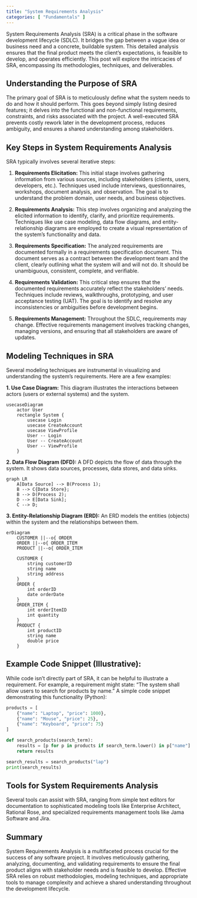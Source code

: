 ```yaml
---
title: "System Requirements Analysis"
categories: [ "Fundamentals" ]
---
```



System Requirements Analysis (SRA) is a critical phase in the software development lifecycle (SDLC).  It bridges the gap between a vague idea or business need and a concrete, buildable system.  This detailed analysis ensures that the final product meets the client's expectations, is feasible to develop, and operates efficiently.  This post will explore the intricacies of SRA, encompassing its methodologies, techniques, and deliverables.


## Understanding the Purpose of SRA

The primary goal of SRA is to meticulously define what the system needs to do and how it should perform. This goes beyond simply listing desired features; it delves into the functional and non-functional requirements, constraints, and risks associated with the project.  A well-executed SRA prevents costly rework later in the development process, reduces ambiguity, and ensures a shared understanding among stakeholders.


## Key Steps in System Requirements Analysis

SRA typically involves several iterative steps:

1. **Requirements Elicitation:** This initial stage involves gathering information from various sources, including stakeholders (clients, users, developers, etc.).  Techniques used include interviews, questionnaires, workshops, document analysis, and observation.  The goal is to understand the problem domain, user needs, and business objectives.

2. **Requirements Analysis:**  This step involves organizing and analyzing the elicited information to identify, clarify, and prioritize requirements.  Techniques like use case modeling, data flow diagrams, and entity-relationship diagrams are employed to create a visual representation of the system's functionality and data.

3. **Requirements Specification:**  The analyzed requirements are documented formally in a requirements specification document.  This document serves as a contract between the development team and the client, clearly outlining what the system will and will not do.  It should be unambiguous, consistent, complete, and verifiable.

4. **Requirements Validation:**  This critical step ensures that the documented requirements accurately reflect the stakeholders' needs.  Techniques include reviews, walkthroughs, prototyping, and user acceptance testing (UAT).  The goal is to identify and resolve any inconsistencies or ambiguities before development begins.

5. **Requirements Management:**  Throughout the SDLC, requirements may change.  Effective requirements management involves tracking changes, managing versions, and ensuring that all stakeholders are aware of updates.


## Modeling Techniques in SRA

Several modeling techniques are instrumental in visualizing and understanding the system's requirements.  Here are a few examples:

**1. Use Case Diagram:** This diagram illustrates the interactions between actors (users or external systems) and the system.

```mermaid
usecaseDiagram
    actor User
    rectangle System {
        usecase Login
        usecase CreateAccount
        usecase ViewProfile
        User -- Login
        User -- CreateAccount
        User -- ViewProfile
    }
```

**2. Data Flow Diagram (DFD):**  A DFD depicts the flow of data through the system.  It shows data sources, processes, data stores, and data sinks.

```mermaid
graph LR
    A[Data Source] --> B(Process 1);
    B --> C{Data Store};
    B --> D(Process 2);
    D --> E[Data Sink];
    C --> D;
```

**3. Entity-Relationship Diagram (ERD):** An ERD models the entities (objects) within the system and the relationships between them.

```mermaid
erDiagram
    CUSTOMER ||--o{ ORDER
    ORDER ||--o{ ORDER_ITEM
    PRODUCT ||--o{ ORDER_ITEM

    CUSTOMER {
        string customerID
        string name
        string address
    }
    ORDER {
        int orderID
        date orderDate
    }
    ORDER_ITEM {
        int orderItemID
        int quantity
    }
    PRODUCT {
        int productID
        string name
        double price
    }
```

## Example Code Snippet (Illustrative):

While code isn't directly part of SRA, it can be helpful to illustrate a requirement. For example, a requirement might state: "The system shall allow users to search for products by name."  A simple code snippet demonstrating this functionality (Python):

```python
products = [
    {"name": "Laptop", "price": 1000},
    {"name": "Mouse", "price": 25},
    {"name": "Keyboard", "price": 75}
]

def search_products(search_term):
    results = [p for p in products if search_term.lower() in p["name"].lower()]
    return results

search_results = search_products("lap")
print(search_results)
```


## Tools for System Requirements Analysis

Several tools can assist with SRA, ranging from simple text editors for documentation to sophisticated modeling tools like Enterprise Architect, Rational Rose, and specialized requirements management tools like Jama Software and Jira.


## Summary

System Requirements Analysis is a multifaceted process crucial for the success of any software project. It involves meticulously gathering, analyzing, documenting, and validating requirements to ensure the final product aligns with stakeholder needs and is feasible to develop.  Effective SRA relies on robust methodologies, modeling techniques, and appropriate tools to manage complexity and achieve a shared understanding throughout the development lifecycle.

